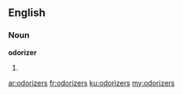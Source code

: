 ==English==

===Noun===
'''odorizer'''

# {{plural of|[[odorizer]]}}

[[ar:odorizers]]
[[fr:odorizers]]
[[ku:odorizers]]
[[my:odorizers]]